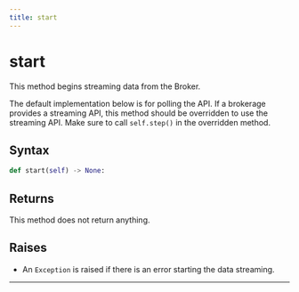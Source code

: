 ```yaml
---
title: start
---
```


# start

This method begins streaming data from the Broker.

The default implementation below is for polling the API. If a brokerage provides a streaming API, this method should be overridden to use the streaming API. Make sure to call `self.step()` in the overridden method.

## Syntax

<DocParameterTable params={[]} />

```python
def start(self) -> None:
```

## Returns

This method does not return anything.

## Raises
- An `Exception` is raised if there is an error starting the data streaming.
---
